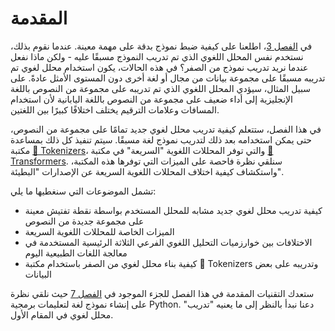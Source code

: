 # المقدمة

<CourseFloatingBanner
chapter={6}
classNames="absolute z-10 right-0 top-0"
/>

في [الفصل 3](/course/chapter3)، اطلعنا على كيفية ضبط نموذج بدقة على مهمة معينة. عندما نقوم بذلك، نستخدم نفس المحلل اللغوي الذي تم تدريب النموذج مسبقًا عليه - ولكن ماذا نفعل عندما نريد تدريب نموذج من الصفر؟ في هذه الحالات، يكون استخدام محلل لغوي تم تدريبه مسبقًا على مجموعة بيانات من مجال أو لغة أخرى دون المستوى الأمثل عادةً. على سبيل المثال، سيؤدي المحلل اللغوي الذي تم تدريبه على مجموعة من النصوص باللغة الإنجليزية إلى أداء ضعيف على مجموعة من النصوص باللغة اليابانية لأن استخدام المسافات وعلامات الترقيم يختلف اختلافًا كبيرًا بين اللغتين.

في هذا الفصل، ستتعلم كيفية تدريب محلل لغوي جديد تمامًا على مجموعة من النصوص، حتى يمكن استخدامه بعد ذلك لتدريب نموذج لغة مسبقًا. سيتم تنفيذ كل ذلك بمساعدة مكتبة [🤗 Tokenizers](https://github.com/huggingface/tokenizers)، والتي توفر المحللات اللغوية "السريعة" في مكتبة [🤗 Transformers](https://github.com/huggingface/transformers). سنلقي نظرة فاحصة على الميزات التي توفرها هذه المكتبة، واستكشاف كيفية اختلاف المحللات اللغوية السريعة عن الإصدارات "البطيئة".

تشمل الموضوعات التي سنغطيها ما يلي:

- كيفية تدريب محلل لغوي جديد مشابه للمحلل المستخدم بواسطة نقطة تفتيش معينة على مجموعة جديدة من النصوص
- الميزات الخاصة للمحللات اللغوية السريعة
- الاختلافات بين خوارزميات التحليل اللغوي الفرعي الثلاثة الرئيسية المستخدمة في معالجة اللغات الطبيعية اليوم
- كيفية بناء محلل لغوي من الصفر باستخدام مكتبة 🤗 Tokenizers وتدريبه على بعض البيانات

ستعدك التقنيات المقدمة في هذا الفصل للجزء الموجود في [الفصل 7](/course/chapter7/6) حيث نلقي نظرة على إنشاء نموذج لغة لتعليمات برمجية Python. دعنا نبدأ بالنظر إلى ما يعنيه "تدريب" محلل لغوي في المقام الأول.